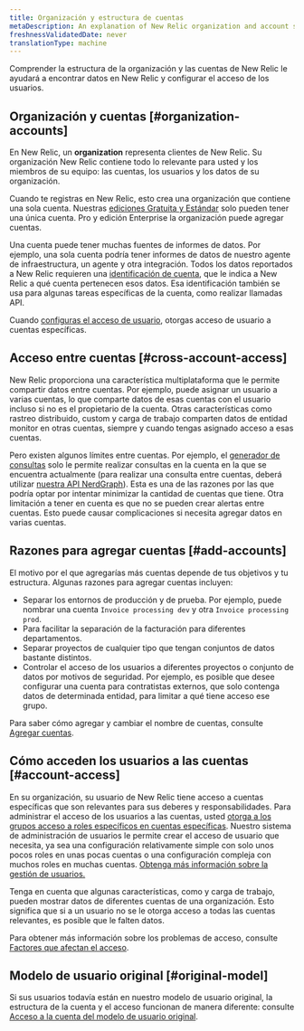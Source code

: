 ```yaml
---
title: Organización y estructura de cuentas
metaDescription: An explanation of New Relic organization and account structure.
freshnessValidatedDate: never
translationType: machine
---
```


Comprender la estructura de la organización y las cuentas de New Relic le ayudará a encontrar datos en New Relic y configurar el acceso de los usuarios.

## Organización y cuentas [#organization-accounts]

En New Relic, un <DoNotTranslate>**organization**</DoNotTranslate> representa clientes de New Relic. Su organización New Relic contiene todo lo relevante para usted y los miembros de su equipo: las cuentas, los usuarios y los datos de su organización.

Cuando te registras en New Relic, esto crea una organización que contiene una sola cuenta. Nuestras [ediciones Gratuita y Estándar](/docs/accounts/accounts-billing/new-relic-one-pricing-billing/new-relic-one-pricing-billing#editions) solo pueden tener una única cuenta. Pro y edición Enterprise la organización puede agregar cuentas.

Una cuenta puede tener muchas fuentes de informes de datos. Por ejemplo, una sola cuenta podría tener informes de datos de nuestro agente de infraestructura, un agente <InlinePopover type="apm"/>y otra integración. Todos los datos reportados a New Relic requieren una [identificación de cuenta](/docs/accounts/accounts-billing/account-structure/account-id), que le indica a New Relic a qué cuenta pertenecen esos datos. Esa identificación también se usa para algunas tareas específicas de la cuenta, como realizar llamadas API.

Cuando [configuras el acceso de usuario](#account-access), otorgas acceso de usuario a cuentas específicas.

## Acceso entre cuentas [#cross-account-access]

New Relic proporciona una característica multiplataforma que le permite compartir datos entre cuentas. Por ejemplo, puede asignar un usuario a varias cuentas, lo que comparte datos de esas cuentas con el usuario incluso si no es el propietario de la cuenta. Otras características como rastreo distribuido, custom <InlinePopover type="dashboards"/>y carga de trabajo comparten datos de entidad monitor en otras cuentas, siempre y cuando tengas asignado acceso a esas cuentas.

Pero existen algunos límites entre cuentas. Por ejemplo, el [generador de consultas](/docs/query-your-data/explore-query-data/query-builder/introduction-query-builder) solo le permite realizar consultas en la cuenta en la que se encuentra actualmente (para realizar una consulta entre cuentas, deberá utilizar [nuestra API NerdGraph](/docs/apis/nerdgraph/examples/nerdgraph-nrql-tutorial)). Esta es una de las razones por las que podría optar por intentar minimizar la cantidad de cuentas que tiene. Otra limitación a tener en cuenta es que no se pueden crear alertas entre cuentas. Esto puede causar complicaciones si necesita agregar datos en varias cuentas.

## Razones para agregar cuentas [#add-accounts]

El motivo por el que agregarías más cuentas depende de tus objetivos y tu estructura. Algunas razones para agregar cuentas incluyen:

* Separar los entornos de producción y de prueba. Por ejemplo, puede nombrar una cuenta `Invoice processing dev` y otra `Invoice processing prod`.
* Para facilitar la separación de la facturación para diferentes departamentos.
* Separar proyectos de cualquier tipo que tengan conjuntos de datos bastante distintos.
* Controlar el acceso de los usuarios a diferentes proyectos o conjunto de datos por motivos de seguridad. Por ejemplo, es posible que desee configurar una cuenta para contratistas externos, que solo contenga datos de determinada entidad, para limitar a qué tiene acceso ese grupo.

Para saber cómo agregar y cambiar el nombre de cuentas, consulte [Agregar cuentas](/docs/accounts/accounts-billing/account-structure/add-accounts).

## Cómo acceden los usuarios a las cuentas [#account-access]

En su organización, su usuario de New Relic tiene acceso a cuentas específicas que son relevantes para sus deberes y responsabilidades. Para administrar el acceso de los usuarios a las cuentas, usted [otorga a los grupos acceso a roles específicos en cuentas específicas](/docs/accounts/accounts-billing/new-relic-one-user-management/user-management-concepts#understand-concepts). Nuestro sistema de administración de usuarios le permite crear el acceso de usuario que necesita, ya sea una configuración relativamente simple con solo unos pocos roles en unas pocas cuentas o una configuración compleja con muchos roles en muchas cuentas. [Obtenga más información sobre la gestión de usuarios.](/docs/accounts/accounts-billing/new-relic-one-user-management)

Tenga en cuenta que algunas características, como <InlinePopover type="dashboards"/>y carga de trabajo, pueden mostrar datos de diferentes cuentas de una organización. Esto significa que si a un usuario no se le otorga acceso a todas las cuentas relevantes, es posible que le falten datos.

Para obtener más información sobre los problemas de acceso, consulte [Factores que afectan el acceso](/docs/accounts/accounts-billing/account-structure/factors-affecting-access-features-data/).

## Modelo de usuario original [#original-model]

Si sus usuarios todavía están en nuestro modelo de usuario original, la estructura de la cuenta y el acceso funcionan de manera diferente: consulte [Acceso a la cuenta del modelo de usuario original](/docs/accounts/original-accounts-billing/original-users-roles/original-account-structure).